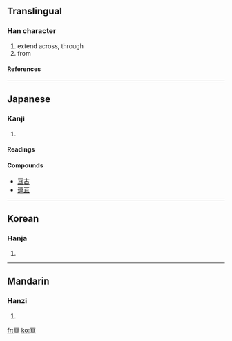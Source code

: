{{see|亙}}<!-- may be replaced by zh-forms -->

==Translingual==
===Han character===
{{Han char|rn=7|rad=二|as=04|sn=6|four=|canj=一日一 (MAM)}}
# extend across, through
# from
====References====
{{Han ref|kx=0087.040|dkj=00262|dj=0183.100|hdz=10017.160|uh=4E98|ud=20120}}
----
==Japanese==
===Kanji===
{{ja-kanji|grade=|rs=二04}}
# {{defn|Japanese}}
====Readings====
{{ja-readings|on=[[せん]] (sen), [[かん]] (kan), [[こう]] (kō)|kun=[[もとめる]] (motomeru), [[わたる]] ([[亘る]], wataru)}}
====Compounds====
*[[亘古]]
*[[連亘]]
----
==Korean==
===Hanja===
{{ko-hanja|hangeul=[[선]], [[환]]|rv=seon, hwan|mr=sŏn, hwan}}
# {{defn|Korean}}
----
==Mandarin==
===Hanzi===
{{cmn-hanzi|pin=[[gèn]] (gen4)|wg=ken<sup>4</sup>}}
# {{defn|Mandarin}}

[[fr:亘]]
[[ko:亘]]